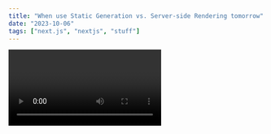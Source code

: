 ```yaml
---
title: "When use Static Generation vs. Server-side Rendering tomorrow"
date: "2023-10-06"
tags: ["next.js", "nextjs", "stuff"]
---
```


<Video id='6h649f2fB9Q'/>


We recommend using **Static Generation** (with and without data) whenever possible because your page can be built once and served by CDN, which makes it much faster than having a server render the page on every request.


```ts 
const sum = (num1:number, num2:number):number => {
  return num1 + num2
}


console.log(sum(4,8))//12

```

You can use Static Generation for many types of pages, including:

- Marketing pages
- Blog posts
- E-commerce product listings
- Help and documentation

You should ask yourself: "Can I pre-render this page **ahead** of a user's request?" If the answer is yes, then you should choose Static Generation.

On the other hand, Static Generation is **not** a good idea if you cannot pre-render a page ahead of a user's request. Maybe your page shows frequently updated data, and the page content changes on every request.

In that case, you can use **Server-Side Rendering**. It will be slower, but the pre-rendered page will always be up-to-date. Or you can skip pre-rendering and use client-side JavaScript to populate data.

